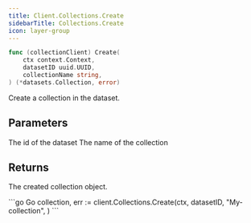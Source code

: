 ```yaml
---
title: Client.Collections.Create
sidebarTitle: Collections.Create
icon: layer-group
---
```


```go
func (collectionClient) Create(
    ctx context.Context,
    datasetID uuid.UUID,
    collectionName string,
) (*datasets.Collection, error)
```

Create a collection in the dataset.

## Parameters

<ParamField path="datasetID" type="uuid.UUID">
  The id of the dataset
</ParamField>
<ParamField path="collectionName" type="string">
  The name of the collection
</ParamField>

## Returns

The created collection object.

<RequestExample>
```go Go
collection, err := client.Collections.Create(ctx,
    datasetID,
    "My-collection",
)
```
</RequestExample>
